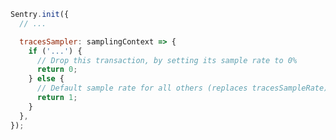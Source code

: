 ```javascript
Sentry.init({
  // ...

  tracesSampler: samplingContext => {
    if ('...') {
      // Drop this transaction, by setting its sample rate to 0%
      return 0;
    } else {
      // Default sample rate for all others (replaces tracesSampleRate)
      return 1;
    }
  },
});
```
